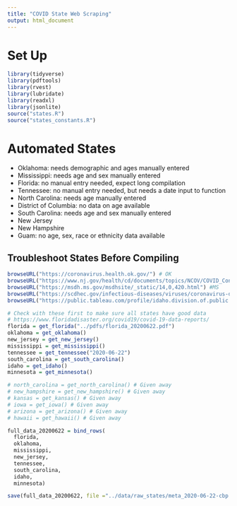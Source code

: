 ```yaml
---
title: "COVID State Web Scraping"
output: html_document
---
```


# Set Up

```r
library(tidyverse)
library(pdftools)
library(rvest)
library(lubridate)
library(readxl)
library(jsonlite)
source("states.R")
source("states_constants.R")
```

# Automated States

- Oklahoma: needs demographic and ages manually entered
- Mississippi: needs age and sex manually entered
- Florida: no manual entry needed, expect long compilation
- Tennessee: no manual entry needed, but needs a date input to function
- North Carolina: needs age manually entered
- District of Columbia: no data on age available
- South Carolina: needs age and sex manually entered
- New Jersey
- New Hampshire
- Guam: no age, sex, race or ethnicity data available

## Troubleshoot States Before Compiling

```r
browseURL("https://coronavirus.health.ok.gov/") # OK
browseURL("https://www.nj.gov/health/cd/documents/topics/NCOV/COVID_Confirmed_Case_Summary.pdf") # NJ
browseURL("https://msdh.ms.gov/msdhsite/_static/14,0,420.html") #MS
browseURL("https://scdhec.gov/infectious-diseases/viruses/coronavirus-disease-2019-covid-19/sc-testing-data-projections-covid-19") # SC
browseURL("https://public.tableau.com/profile/idaho.division.of.public.health#!/vizhome/DPHIdahoCOVID-19Dashboard_V2/Story1") # ID
```


```r
# Check with these first to make sure all states have good data
# https://www.floridadisaster.org/covid19/covid-19-data-reports/
florida = get_florida("../pdfs/florida_20200622.pdf")
oklahoma = get_oklahoma()
new_jersey = get_new_jersey()
mississippi = get_mississippi()
tennessee = get_tennessee("2020-06-22")
south_carolina = get_south_carolina()
idaho = get_idaho()
minnesota = get_minnesota()

# north_carolina = get_north_carolina() # Given away
# new_hampshire = get_new_hampshire() # Given away
# kansas = get_kansas() # Given away
# iowa = get_iowa() # Given away
# arizona = get_arizona() # Given away
# hawaii = get_hawaii() # Given away
```

```r
full_data_20200622 = bind_rows(
  florida,
  oklahoma,
  mississippi,
  new_jersey,
  tennessee,
  south_carolina,
  idaho,
  minnesota)
```

```r
save(full_data_20200622, file ="../data/raw_states/meta_2020-06-22-cbp.rda")
```



